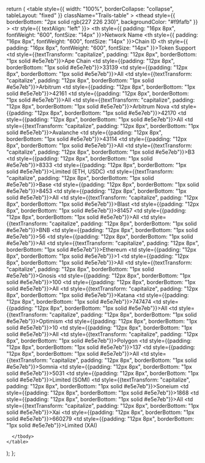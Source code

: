   return (
    <table
      style={{ 
        width: "100%", 
        borderCollapse: "collapse",
        tableLayout: "fixed"
      }}
      className="Trails-table"
    >
      <thead
        style={{
          borderBottom: "2px solid rgb(227 226 230)",
          backgroundColor: "#f9fafb"
        }}
      >
        <tr style={{ textAlign: "left" }}>
          <th style={{ padding: "16px 8px", fontWeight: "600", fontSize: "14px" }}>Network Name</th>
          <th style={{ padding: "16px 8px", fontWeight: "600", fontSize: "14px" }}>Chain ID</th>
          <th style={{ padding: "16px 8px", fontWeight: "600", fontSize: "14px" }}>Token Support</th>
        </tr>
      </thead>
      <tbody>
        <tr>
          <td style={{textTransform: "capitalize", padding: "12px 8px", borderBottom: "1px solid #e5e7eb"}}>Ape Chain</td>
          <td style={{padding: "12px 8px", borderBottom: "1px solid #e5e7eb"}}>33139</td>
          <td style={{padding: "12px 8px", borderBottom: "1px solid #e5e7eb"}}>All</td>
        </tr>
        <tr>
          <td style={{textTransform: "capitalize", padding: "12px 8px", borderBottom: "1px solid #e5e7eb"}}>Arbitrum</td>
          <td style={{padding: "12px 8px", borderBottom: "1px solid #e5e7eb"}}>42161</td>
          <td style={{padding: "12px 8px", borderBottom: "1px solid #e5e7eb"}}>All</td>
        </tr>
        <tr>
          <td style={{textTransform: "capitalize", padding: "12px 8px", borderBottom: "1px solid #e5e7eb"}}>Arbitrum Nova</td>
          <td style={{padding: "12px 8px", borderBottom: "1px solid #e5e7eb"}}>42170</td>
          <td style={{padding: "12px 8px", borderBottom: "1px solid #e5e7eb"}}>All</td>
        </tr>
        <tr>
          <td style={{textTransform: "capitalize", padding: "12px 8px", borderBottom: "1px solid #e5e7eb"}}>Avalanche</td>
          <td style={{padding: "12px 8px", borderBottom: "1px solid #e5e7eb"}}>43114</td>
          <td style={{padding: "12px 8px", borderBottom: "1px solid #e5e7eb"}}>All</td>
        </tr>
        <tr>
          <td style={{textTransform: "capitalize", padding: "12px 8px", borderBottom: "1px solid #e5e7eb"}}>B3</td>
          <td style={{padding: "12px 8px", borderBottom: "1px solid #e5e7eb"}}>8333</td>
          <td style={{padding: "12px 8px", borderBottom: "1px solid #e5e7eb"}}>Limited (ETH, USDC)</td>
        </tr>
        <tr>
          <td style={{textTransform: "capitalize", padding: "12px 8px", borderBottom: "1px solid #e5e7eb"}}>Base</td>
          <td style={{padding: "12px 8px", borderBottom: "1px solid #e5e7eb"}}>8453</td>
          <td style={{padding: "12px 8px", borderBottom: "1px solid #e5e7eb"}}>All</td>
        </tr>
        <tr>
          <td style={{textTransform: "capitalize", padding: "12px 8px", borderBottom: "1px solid #e5e7eb"}}>Blast</td>
          <td style={{padding: "12px 8px", borderBottom: "1px solid #e5e7eb"}}>81457</td>
          <td style={{padding: "12px 8px", borderBottom: "1px solid #e5e7eb"}}>All</td>
        </tr>
        <tr>
          <td style={{textTransform: "capitalize", padding: "12px 8px", borderBottom: "1px solid #e5e7eb"}}>BNB</td>
          <td style={{padding: "12px 8px", borderBottom: "1px solid #e5e7eb"}}>56</td>
          <td style={{padding: "12px 8px", borderBottom: "1px solid #e5e7eb"}}>All</td>
        </tr>
        <tr>
          <td style={{textTransform: "capitalize", padding: "12px 8px", borderBottom: "1px solid #e5e7eb"}}>Ethereum</td>
          <td style={{padding: "12px 8px", borderBottom: "1px solid #e5e7eb"}}>1</td>
          <td style={{padding: "12px 8px", borderBottom: "1px solid #e5e7eb"}}>All</td>
        </tr>
        <tr>
          <td style={{textTransform: "capitalize", padding: "12px 8px", borderBottom: "1px solid #e5e7eb"}}>Gnosis</td>
          <td style={{padding: "12px 8px", borderBottom: "1px solid #e5e7eb"}}>100</td>
          <td style={{padding: "12px 8px", borderBottom: "1px solid #e5e7eb"}}>All</td>
        </tr>
        <tr>
          <td style={{textTransform: "capitalize", padding: "12px 8px", borderBottom: "1px solid #e5e7eb"}}>Katana</td>
          <td style={{padding: "12px 8px", borderBottom: "1px solid #e5e7eb"}}>747474</td>
          <td style={{padding: "12px 8px", borderBottom: "1px solid #e5e7eb"}}>All</td>
        </tr>
        <tr>
          <td style={{textTransform: "capitalize", padding: "12px 8px", borderBottom: "1px solid #e5e7eb"}}>Optimism</td>
          <td style={{padding: "12px 8px", borderBottom: "1px solid #e5e7eb"}}>10</td>
          <td style={{padding: "12px 8px", borderBottom: "1px solid #e5e7eb"}}>All</td>
        </tr>
        <tr>
          <td style={{textTransform: "capitalize", padding: "12px 8px", borderBottom: "1px solid #e5e7eb"}}>Polygon</td>
          <td style={{padding: "12px 8px", borderBottom: "1px solid #e5e7eb"}}>137</td>
          <td style={{padding: "12px 8px", borderBottom: "1px solid #e5e7eb"}}>All</td>
        </tr>
                        <tr>
          <td style={{textTransform: "capitalize", padding: "12px 8px", borderBottom: "1px solid #e5e7eb"}}>Somnia</td>
          <td style={{padding: "12px 8px", borderBottom: "1px solid #e5e7eb"}}>5031</td>
          <td style={{padding: "12px 8px", borderBottom: "1px solid #e5e7eb"}}>Limited (SOMI)</td>
        </tr>
        <tr>
          <td style={{textTransform: "capitalize", padding: "12px 8px", borderBottom: "1px solid #e5e7eb"}}>Soneium</td>
          <td style={{padding: "12px 8px", borderBottom: "1px solid #e5e7eb"}}>1868</td>
          <td style={{padding: "12px 8px", borderBottom: "1px solid #e5e7eb"}}>All</td>
        </tr>
        <tr>
          <td style={{textTransform: "capitalize", padding: "12px 8px", borderBottom: "1px solid #e5e7eb"}}>Xai</td>
          <td style={{padding: "12px 8px", borderBottom: "1px solid #e5e7eb"}}>660279</td>
          <td style={{padding: "12px 8px", borderBottom: "1px solid #e5e7eb"}}>Limited (XAI)</td>
        </tr>

      </tbody>
    </table>
  );
};
